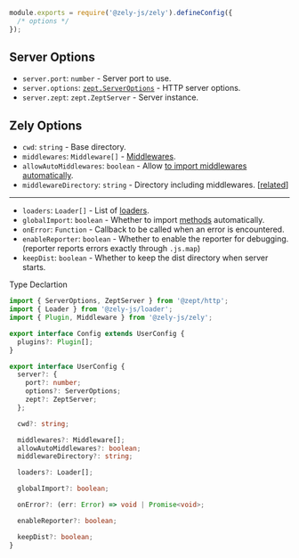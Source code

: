 ```js [title="zely.config.js"]
module.exports = require('@zely-js/zely').defineConfig({
  /* options */
});
```

## Server Options

- `server.port`: `number` - Server port to use.
- `server.options`: [`zept.ServerOptions`](https://github.com/zely-js/zept/blob/main/packages/http/types/index.d.ts#L33) - HTTP server options.
- `server.zept`: `zept.ZeptServer` - Server instance.

## Zely Options

- `cwd`: `string` - Base directory.
- `middlewares`: `Middleware[]` - [Middlewares](/docs/middleware).
- `allowAutoMiddlewares`: `boolean` - Allow [to import middlewares automatically](/docs/auto).
- `middlewareDirectory`: `string` - Directory including middlewares. [[related](/docs/auto)]

---

- `loaders`: `Loader[]` - List of [loaders](/plugins/create-loader).
- `globalImport`: `boolean` - Whether to import [methods](/docs/methods) automatically.
- `onError`: `Function` - Callback to be called when an error is encountered.
- `enableReporter`: `boolean` - Whether to enable the reporter for debugging. (reporter reports errors exactly through `.js.map`)
- `keepDist`: `boolean` - Whether to keep the dist directory when server starts.

<Box type="info">
Type Declartion

```ts
import { ServerOptions, ZeptServer } from '@zept/http';
import { Loader } from '@zely-js/loader';
import { Plugin, Middleware } from '@zely-js/zely';

export interface Config extends UserConfig {
  plugins?: Plugin[];
}

export interface UserConfig {
  server?: {
    port?: number;
    options?: ServerOptions;
    zept?: ZeptServer;
  };

  cwd?: string;

  middlewares?: Middleware[];
  allowAutoMiddlewares?: boolean;
  middlewareDirectory?: string;

  loaders?: Loader[];

  globalImport?: boolean;

  onError?: (err: Error) => void | Promise<void>;

  enableReporter?: boolean;

  keepDist?: boolean;
}
```

</Box>
